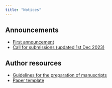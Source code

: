 ```yaml
---
title: "Notices"
---
```


## Announcements

- [First announcement](refs/IASE_2024_roundtable_conference_announcement.pdf)
- [Call for submissions (updated 1st Dec 2023)](refs/IASE_2024_roundtable_conference_call_for_submissions.pdf)

## Author resources

- [Guidelines for the preparation of manuscripts](refs/IASE_2024_roundtable_guidelines_preparation_manuscripts.pdf)
- [Paper template](refs/IASE_2024_roundtable_paper_template.doc)